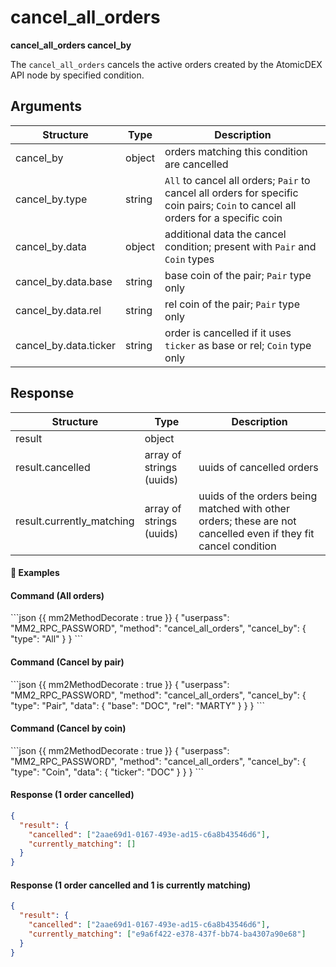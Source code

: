 # cancel_all_orders

**cancel_all_orders cancel_by**

The `cancel_all_orders` cancels the active orders created by the AtomicDEX API node by specified condition.

## Arguments

| Structure             | Type   | Description                                                                                                                      |
| --------------------- | ------ | -------------------------------------------------------------------------------------------------------------------------------- |
| cancel_by             | object | orders matching this condition are cancelled                                                                                     |
| cancel_by.type        | string | `All` to cancel all orders; `Pair` to cancel all orders for specific coin pairs; `Coin` to cancel all orders for a specific coin |
| cancel_by.data        | object | additional data the cancel condition; present with `Pair` and `Coin` types                                                       |
| cancel_by.data.base   | string | base coin of the pair; `Pair` type only                                                                                          |
| cancel_by.data.rel    | string | rel coin of the pair; `Pair` type only                                                                                           |
| cancel_by.data.ticker | string | order is cancelled if it uses `ticker` as base or rel; `Coin` type only                                                          |

## Response

| Structure                 | Type                     | Description                                                                                                    |
| ------------------------- | ------------------------ | -------------------------------------------------------------------------------------------------------------- |
| result                    | object                   |                                                                                                                |
| result.cancelled          | array of strings (uuids) | uuids of cancelled orders                                                                                      |
| result.currently_matching | array of strings (uuids) | uuids of the orders being matched with other orders; these are not cancelled even if they fit cancel condition |

#### 📌 Examples

#### Command (All orders)

<CodeGroup title="" tag="POST" label="cancel_all_orders">
```json {{ mm2MethodDecorate : true }}
{
  "userpass": "MM2_RPC_PASSWORD",
  "method": "cancel_all_orders",
  "cancel_by": {
    "type": "All"
  }
}
```
</CodeGroup>


#### Command (Cancel by pair)

<CodeGroup title="" tag="POST" label="cancel_all_orders">
```json {{ mm2MethodDecorate : true }}
{
  "userpass": "MM2_RPC_PASSWORD",
  "method": "cancel_all_orders",
  "cancel_by": {
    "type": "Pair",
    "data": {
      "base": "DOC",
      "rel": "MARTY"
    }
  }
}
```
</CodeGroup>


#### Command (Cancel by coin)

<CodeGroup title="" tag="POST" label="cancel_all_orders">
```json {{ mm2MethodDecorate : true }}
{
  "userpass": "MM2_RPC_PASSWORD",
  "method": "cancel_all_orders",
  "cancel_by": {
    "type": "Coin",
    "data": {
      "ticker": "DOC"
    }
  }
}
```
</CodeGroup>


<CollapsibleSection expandedText='Hide Response' collapsedText='Show Response'>

#### Response (1 order cancelled)

```json
{
  "result": {
    "cancelled": ["2aae69d1-0167-493e-ad15-c6a8b43546d6"],
    "currently_matching": []
  }
}
```

#### Response (1 order cancelled and 1 is currently matching)

```json
{
  "result": {
    "cancelled": ["2aae69d1-0167-493e-ad15-c6a8b43546d6"],
    "currently_matching": ["e9a6f422-e378-437f-bb74-ba4307a90e68"]
  }
}
```

</CollapsibleSection>
